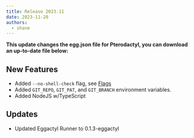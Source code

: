 ```yaml
---
title: Release 2023.11
date: 2023-11-20
authors:
  - shane
---
```



**This update changes the egg.json file for Pterodactyl, you can download an up-to-date file below:**

<LinkCard
  title="Egg File Download"
  href="https://cdn.eggactyl.cloud/files/egg.json"
/>

## New Features

- Added `--no-shell-check` flag, see [Flags](/flags)
- Added `GIT_REPO`, `GIT_PAT`, and `GIT_BRANCH` environment variables.
- Added NodeJS w/TypeScript

## Updates

- Updated Eggactyl Runner to 0.1.3-eggactyl
